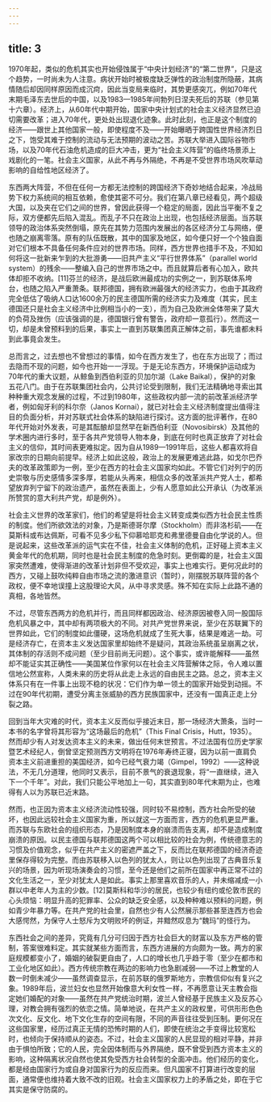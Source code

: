 ```yaml
---
---
---
```

title: 3
---




1970年起，类似的危机其实也开始侵蚀属于“中央计划经济”的“第二世界”，只是这个趋势，一时尚未为人注意。病状开始时被极度缺乏弹性的政治制度所隐蔽，其病情随后却因同样原因而成沉疴，因此当变局来临时，其势更感突兀，例如70年代末期毛泽东去世后的中国，以及1983—1985年间勃列日涅夫死后的苏联（参见第十六章）。经济上，从60年代中期开始，国家中央计划式的社会主义经济显然已迫切需要改革；进入70年代，更处处出现退化迹象。此时此刻，也正是这个制度的经济——跟世上其他国家一般，即使程度不及——开始曝晒于跨国性世界经济烈日之下，饱受其难于控制的流动与无法预期的波动之苦。苏联大举进入国际谷物市场，以及70年代石油危机造成的巨大冲击，更为“社会主义阵营”的临终场景添上戏剧化的一笔。社会主义国家，从此不再与外隔绝，不再是不受世界市场风吹草动影响的自给性地区经济了。

东西两大阵营，不但在任何一方都无法控制的跨国经济下奇妙地结合起来，冷战局势下权力系统间的相互依赖，愈使其密不可分。我们在第八章已经看见，两个超级大国，以及夹在它们之间的世界，曾因此获得一个稳定的局面，因此当平衡不复之际，双方便都先后陷入混乱。而乱子不只在政治上出现，也包括经济层面。当苏联领导的政治体系突然倒塌，原先在其势力范围内发展出的各区经济分工与网络，便也随之崩离零落。原有的队伍既散，其中的国家及地区，如今便只好一个个独自面对它们根本不具备任何条件应对的世界市场。同样，西方世界也措手不及，不知如何将这一批新来乍到的大批游勇——旧共产主义“平行世界体系”（parallel world system）的残余——整编入自己的世界市场之中。而且就算后者有心加入，欧共体却拒不收纳。[11]芬兰的经济，是战后欧洲最成功的实例之一，到苏联体系垮台，也随之陷入严重萧条。联邦德国，拥有欧洲最强大的经济实力，也由于其政府完全低估了吸纳人口达1600余万的民主德国所需的经济实力及难度（其实，民主德国还只是社会主义经济中比例相当小的一支），而为自己及欧洲全体带来了莫大的负荷及挫伤（应该强调的是，德国银行曾有警告，政府却一意孤行）。然而这一切，却是未曾预料到的后果，事实上一直到苏联集团真正解体之前，事先谁都未料到此事竟会发生。

总而言之，过去想也不曾想过的事情，如今在西方发生了，也在东方出现了；而过去隐而不现的问题，如今也开始一一浮现。于是无论东西方，环境保护运动成为70年代的重大议题，从鲸鱼到西伯利亚的贝加尔湖（Lake Baikal），保护的对象五花八门。由于在苏联集团社会内，公共讨论受到限制，我们无法精确地寻索出其种种重大观念发展的过程，不过到1980年，这些政权内部一流的前改革派经济学者，例如匈牙利的科尔奈（Janos Kornai），就已对社会主义经济制度提出值得注目的负面分析，并对苏联式社会体系的缺陷进行探讨。这方面的批评著作，在80年代开始对外发表，可是其酝酿却显然早在新西伯利亚（Novosibirsk）及其他的学术圈内进行多时，至于各共产党领导人物本身，到底在何时也真正放弃了对社会主义的信仰，其时间表更难拟定。因为自从1989—1991年后，这些人都喜欢将自家改宗的日期向前提早。经济上如此这般，政治上的发展更难逃此路，如戈尔巴乔夫的改革政策即为一例，至少在西方的社会主义国家均如此。不管它们对列宁的历史崇敬与历史感情多深多厚，若能从头再来，相信众多的改革派共产党人士，都希望放弃列宁留下的政治遗产，虽然在表面上，少有人愿意如此公开承认（为改革派所赞赏的意大利共产党，却是例外）。

社会主义世界的改革家们，他们的希望是将社会主义转变成类似西方社会民主性质的制度。他们所欲效法的对象，乃是斯德哥尔摩（Stockholm）而非洛杉矶——在莫斯科或布达佩斯，可看不见多少私下仰慕哈耶克和弗里德曼自由化学说的人。但是说起来，这些改革派的运气实在不佳，社会主义体制的危机，正好碰上资本主义黄金年代的危机期，同时也是社会民主制度的危急时刻。更倒霉的是，社会主义国家突然遭难，使得渐进的改革计划非但不受欢迎，事实上也难实行。更何况此时的西方，又碰上鼓吹纯粹自由市场之流的激进意识（暂时），刚摆脱苏联阵营的各个政权，便不幸地误撞上这股理论大风，从中寻求灵感。殊不知在实际上此路不通的真相，各地皆然。

不过，尽管东西两方的危机并行，而且同样都因政治、经济原因被卷入同一股国际危机风暴之中，其中却有两项极大的不同。对共产党世界来说，至少在苏联翼下的世界如此，它们的制度如此僵硬，这场危机就成了生死大事，结果是难逃一劫。可是经济存亡，在资本主义发达国家里却始终不是疑问，其政治系统虽呈崩离之状，其体制的存活则不成问题（至少目前尚无问题）。这个事实，或许能解释——虽然却不能证实其正确性——美国某位作家何以在社会主义阵营解体之际，令人难以置信地公然宣称，人类未来的历史将从此走上永远的自由民主之路。总之，资本主义体系只有在一件事上出现不稳的状况：它们作为单一领土的国家开始受到动摇。不过在90年代初期，遭受分离主张威胁的西方民族国家中，还没有一国真正走上分裂之路。

回到当年大灾难的时代，资本主义反而似乎接近末日，那一场经济大萧条，当时一本书的名字曾将其形容为“这场最后的危机”（This Final Crisis，Hutt，1935）。然而却少有人对发达资本主义的未来，做出任何末世预言。不过法国有位历史学家暨艺术经纪人，倒曾坚定预测西方文明将在1976年寿终正寝，因为以前一直肩负资本主义前进重担的美国经济，如今已经气衰力竭（Gimpel，1992）——这种说法，不无几分道理，他同时又表示，目前不景气的衰退现象，将“一直继续，进入下一个千年”。对此，我们只能公平地加上一句，其实直到80年代末期为止，也难得有人以为苏联已近末路。

然而，也正因为资本主义经济流动性较强，同时较不易控制，西方社会所受的破坏，也因此远较社会主义国家为重，所以就这一方面而言，西方的危机更显严重。而苏联与东欧社会的组织形态，乃是因制度本身的崩溃而告支离，却不是造成制度崩溃的原因。以民主德国与联邦德国这两个可以相比较的社会为例，传统德意志的习惯及价值观念，似乎在共产主义的密遮严盖之下，反而比在联邦德国的经济奇迹里保存得较为完整。而由苏联移入以色列的犹太人，则让以色列出现了古典音乐复兴的场景，因为听现场演奏会的习惯，至今还是他们之前所在国家中再正常不过的文化生活之一，至少对犹太人是如此。事实上那里喜欢音乐的人，并未缩减成一小群以中老年人为主的少数。[12]莫斯科和华沙的居民，也较少有纽约或伦敦市民的心头烦恼：明显升高的犯罪率、公众的缺乏安全感，以及种种难以预料的问题，例如青少年暴力等。在共产党的社会里，自然也少有人公然展示那些甚至连西方也会大感愕然，为保守人士怒斥为文明败坏的例证，并黯然叹息为“魏玛”的怪行为。

东西社会之间的差异，究竟有几分可归因于西方社会巨大的财富以及东方严格的管制，答案很难料定。其实就某些方面而言，东西方进展的方向颇为一致。两方的家庭规模都变小了，婚姻的破裂更自由了，人口的增长也几乎趋于零（至少在都市和工业化地区如此）。西方传统宗教在两边的影响力也急剧减弱——不过上教堂的人数一时倒未减少——虽然调查显示，在前苏联的俄罗斯地方，宗教信仰似有复兴之象。1989年后，波兰妇女也显然开始像意大利女性一样，不再愿意让天主教会指定她们婚配的对象——虽然在共产党统治时期，波兰人曾经基于民族主义及反苏心理，对教会拥有强烈的依恋之情。简单地说，在共产主义的政权里，可供形形色色次文化、反文化、地下文化生存的空间有限，不同的声音往往受到压制。更何况在这些国家里，经历过真正无情的恐怖时期的人们，即使在统治之手变得比较宽松时，也倾向于保持顺从的姿态。不过，社会主义国家的人民显现的相对平静，并非由于惧怕所致；它的人民，完全因体制而与外界隔绝，既不曾受到西方资本主义的影响，这种隔离状况自然也使其免受西方社会转型的全面冲击。他们经历的变化，都是经由国家行为或自身对国家行为的反应而来。但凡国家不打算进行改变的层面，通常便也维持着大致不改的旧观。社会主义国家权力上的矛盾之处，即在于它其实是保守防腐的。